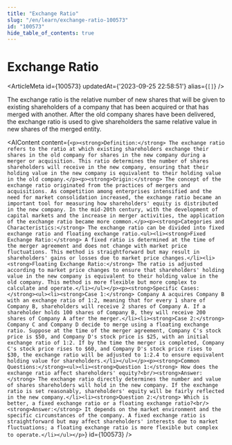 ```yaml
---
title: "Exchange Ratio"
slug: "/en/learn/exchange-ratio-100573"
id: "100573"
hide_table_of_contents: true
---
```



# Exchange Ratio

<ArticleMeta id={100573} updatedAt={'2023-09-25 22:58:51'} alias={`[]`} />
<div className='border-solid border-b border-t-0 my-4 border-[var(--ifm-color-gray-300)]' />

The exchange ratio is the relative number of new shares that will be given to existing shareholders of a company that has been acquired or that has merged with another. After the old company shares have been delivered, the exchange ratio is used to give shareholders the same relative value in new shares of the merged entity.

<AIContent content={`<p><strong>Definition:</strong> The exchange ratio refers to the ratio at which existing shareholders exchange their shares in the old company for shares in the new company during a merger or acquisition. This ratio determines the number of shares shareholders will receive in the new company, ensuring that their holding value in the new company is equivalent to their holding value in the old company.</p><p><strong>Origin:</strong> The concept of the exchange ratio originated from the practices of mergers and acquisitions. As competition among enterprises intensified and the need for market consolidation increased, the exchange ratio became an important tool for measuring how shareholders' equity is distributed in the new company. In the mid-20th century, with the development of capital markets and the increase in merger activities, the application of the exchange ratio became more common.</p><p><strong>Categories and Characteristics:</strong> The exchange ratio can be divided into fixed exchange ratio and floating exchange ratio.<ul><li><strong>Fixed Exchange Ratio:</strong> A fixed ratio is determined at the time of the merger agreement and does not change with market price fluctuations. This method is straightforward but may result in shareholders' gains or losses due to market price changes.</li><li><strong>Floating Exchange Ratio:</strong> The ratio is adjusted according to market price changes to ensure that shareholders' holding value in the new company is equivalent to their holding value in the old company. This method is more flexible but more complex to calculate and operate.</li></ul></p><p><strong>Specific Cases:</strong><ul><li><strong>Case 1:</strong> Company A acquires Company B with an exchange ratio of 1:2, meaning that for every 1 share of Company B, shareholders will receive 2 shares of Company A. If a shareholder holds 100 shares of Company B, they will receive 200 shares of Company A after the merger.</li><li><strong>Case 2:</strong> Company C and Company D decide to merge using a floating exchange ratio. Suppose at the time of the merger agreement, Company C's stock price is $50, and Company D's stock price is $25, with an initial exchange ratio of 1:2. If by the time the merger is completed, Company C's stock price rises to $60, and Company D's stock price rises to $30, the exchange ratio will be adjusted to 1:2.4 to ensure equivalent holding value for shareholders.</li></ul></p><p><strong>Common Questions:</strong><ul><li><strong>Question 1:</strong> How does the exchange ratio affect shareholders' equity?<br/><strong>Answer:</strong> The exchange ratio directly determines the number and value of shares shareholders will hold in the new company. If the exchange ratio is set reasonably, shareholders' equity will be fairly reflected in the new company.</li><li><strong>Question 2:</strong> Which is better, a fixed exchange ratio or a floating exchange ratio?<br/><strong>Answer:</strong> It depends on the market environment and the specific circumstances of the company. A fixed exchange ratio is straightforward but may affect shareholders' interests due to market fluctuations; a floating exchange ratio is more flexible but complex to operate.</li></ul></p>`} id={100573} />
